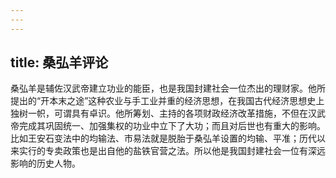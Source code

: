 ```yaml
---
---
---
```

title: 桑弘羊评论
---



桑弘羊是辅佐汉武帝建立功业的能臣，也是我国封建社会一位杰出的理财家。他所提出的“开本末之途”这种农业与手工业并重的经济思想，在我国古代经济思想史上独树一帜，可谓具有卓识。他所筹划、主持的各项财政经济改革措施，不但在汉武帝完成其巩固统一、加强集权的功业中立下了大功；而且对后世也有重大的影响。比如王安石变法中的均输法、市易法就是脱胎于桑弘羊设置的均输、平准；历代以来实行的专卖政策也是出自他的盐铁官营之法。所以他是我国封建社会一位有深远影响的历史人物。